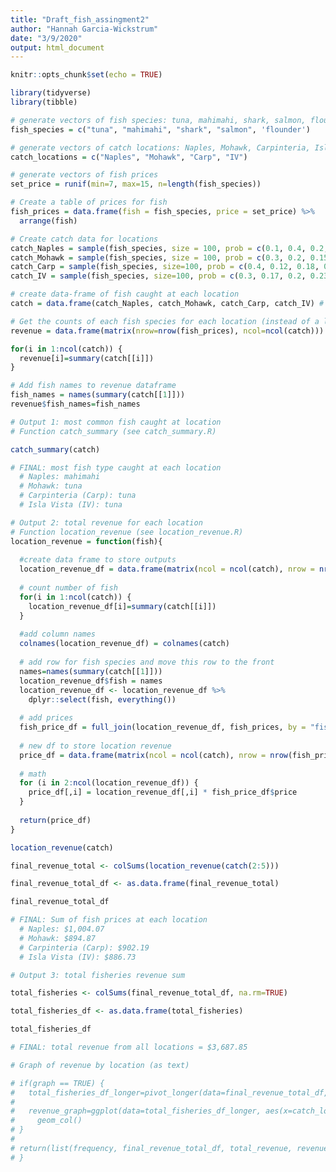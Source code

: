 ```yaml
---
title: "Draft_fish_assingment2"
author: "Hannah Garcia-Wickstrum"
date: "3/9/2020"
output: html_document
---
```


```r
knitr::opts_chunk$set(echo = TRUE)
```

```r
library(tidyverse)
library(tibble)

# generate vectors of fish species: tuna, mahimahi, shark, salmon, flounder. 
fish_species = c("tuna", "mahimahi", "shark", "salmon", 'flounder')

# generate vectors of catch locations: Naples, Mohawk, Carpinteria, Isla Vista.
catch_locations = c("Naples", "Mohawk", "Carp", "IV")

# generate vectors of fish prices
set_price = runif(min=7, max=15, n=length(fish_species))

# Create a table of prices for fish
fish_prices = data.frame(fish = fish_species, price = set_price) %>%
  arrange(fish)

# Create catch data for locations
catch_Naples = sample(fish_species, size = 100, prob = c(0.1, 0.4, 0.2, 0.15, 0.15), replace = T)
catch_Mohawk = sample(fish_species, size = 100, prob = c(0.3, 0.2, 0.15, 0.2, 0.15), replace = T)
catch_Carp = sample(fish_species, size=100, prob = c(0.4, 0.12, 0.18, 0.1, 0.2), replace = T)
catch_IV = sample(fish_species, size=100, prob = c(0.3, 0.17, 0.2, 0.23, 0.1), replace = T)

# create data-frame of fish caught at each location
catch = data.frame(catch_Naples, catch_Mohawk, catch_Carp, catch_IV) # values already recognized as a factor

# Get the counts of each fish species for each location (instead of a list of 100)
revenue = data.frame(matrix(nrow=nrow(fish_prices), ncol=ncol(catch)))

for(i in 1:ncol(catch)) {
  revenue[i]=summary(catch[[i]])
}

# Add fish names to revenue dataframe
fish_names = names(summary(catch[[1]]))
revenue$fish_names=fish_names 
```

```r
# Output 1: most common fish caught at location
# Function catch_summary (see catch_summary.R)

catch_summary(catch)

# FINAL: most fish type caught at each location
  # Naples: mahimahi
  # Mohawk: tuna
  # Carpinteria (Carp): tuna
  # Isla Vista (IV): tuna
```

```r
# Output 2: total revenue for each location
# Function location_revenue (see location_revenue.R)
location_revenue = function(fish){
  
  #create data frame to store outputs
  location_revenue_df = data.frame(matrix(ncol = ncol(catch), nrow = nrow(fish_prices)))
  
  # count number of fish
  for(i in 1:ncol(catch)) {
    location_revenue_df[i]=summary(catch[[i]])
  }
  
  #add column names
  colnames(location_revenue_df) = colnames(catch) 
  
  # add row for fish species and move this row to the front
  names=names(summary(catch[[1]]))
  location_revenue_df$fish = names
  location_revenue_df <- location_revenue_df %>% 
    dplyr::select(fish, everything())
  
  # add prices
  fish_price_df = full_join(location_revenue_df, fish_prices, by = "fish")
  
  # new df to store location revenue
  price_df = data.frame(matrix(ncol = ncol(catch), nrow = nrow(fish_prices)))
  
  # math
  for (i in 2:ncol(location_revenue_df)) {
    price_df[,i] = location_revenue_df[,i] * fish_price_df$price
  }
  
  return(price_df)
}

location_revenue(catch)

final_revenue_total <- colSums(location_revenue(catch(2:5)))

final_revenue_total_df <- as.data.frame(final_revenue_total)

final_revenue_total_df

# FINAL: Sum of fish prices at each location
  # Naples: $1,004.07
  # Mohawk: $894.87
  # Carpinteria (Carp): $902.19
  # Isla Vista (IV): $886.73

```


```r
# Output 3: total fisheries revenue sum

total_fisheries <- colSums(final_revenue_total_df, na.rm=TRUE)

total_fisheries_df <- as.data.frame(total_fisheries)

total_fisheries_df

# FINAL: total revenue from all locations = $3,687.85
```


```r
# Graph of revenue by location (as text)

# if(graph == TRUE) {
#   total_fisheries_df_longer=pivot_longer(data=final_revenue_total_df, cols=X2:V5, names_to = "catch_locations", values_to = "revenue")
#   
#   revenue_graph=ggplot(data=total_fisheries_df_longer, aes(x=catch_locations, y=revenue)) +
#     geom_col()
# }
# 
# return(list(frequency, final_revenue_total_df, total_revenue, revenue_graph))
# }


```

